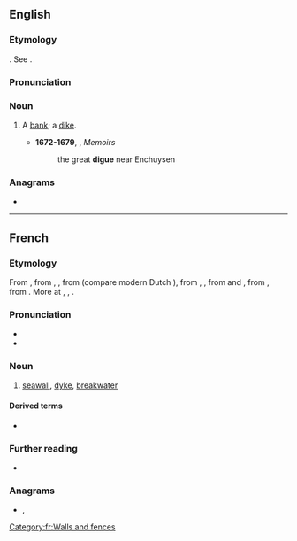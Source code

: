 {{also|digué}}
==English==

===Etymology===
{{etyl|fr|en}}. See {{m|en|dike}}.

===Pronunciation===
{{rfp|en}}

===Noun===
{{en-noun}}

# {{lb|en|obsolete}} A [[bank]]; a [[dike]].
#* '''1672-1679''',  {{w|Sir William Temple, 1st Baronet|William Temple}}, ''Memoirs''
#*:the great '''digue''' near Enchuysen

{{Webster 1913}}

===Anagrams===
* {{anagrams|en|a=degiu|Guide|guide|iudge}}

----

==French==

===Etymology===
From {{etyl|frm|fr}} {{m|frm|digue}}, from {{etyl|fro|fr}} {{m|fro|dike}}, {{m|fro|diic}}, from {{etyl|dum|fr}} {{m|dum|dijc}} (compare modern Dutch {{m|nl|dijk}}), from {{etyl|odt|fr}} {{m|odt|diic}}, {{m|odt|dīc}}, from {{der|fr|frk|-}} and {{der|fr|gmw-pro|*dīk}}, from {{etyl|gem-pro|fr}} {{m|gem-pro|*dīkaz||pool}}, from {{etyl|ine-pro|fr}} {{m|ine-pro|*dʰeygʷ-||to stick, stab, pierce, dig}}. More at {{l|en|dig}}, {{l|en|dike}}, {{l|en|ditch}}.

===Pronunciation===
* {{fr-IPA}}
* {{audio|fr|LL-Q150 (fra)-0x010C-digue.wav|Audio}}

===Noun===
{{fr-noun|f}}

# [[seawall]], [[dyke]], [[breakwater]]

====Derived terms====
* {{l|fr|endiguer}}

===Further reading===
* {{R:TLFi}}

===Anagrams===
* {{l|fr|guide}}, {{l|fr|guidé}}

[[Category:fr:Walls and fences]]